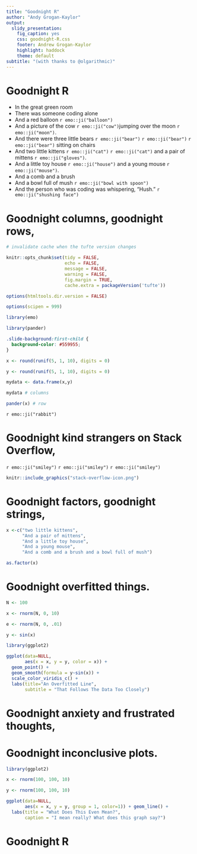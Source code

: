 ```yaml
---
title: "Goodnight R"
author: "Andy Grogan-Kaylor"
output: 
  slidy_presentation:
    fig_caption: yes
    css: goodnight-R.css
    footer: Andrew Grogan-Kaylor
    highlight: haddock
    theme: default
subtitle: "(with thanks to @olgarithmic)"
---
```


# Goodnight R

* In the great green room
* There was someone coding alone
* And a red balloon `r emo::ji("balloon")`
* And a picture of the cow `r emo::ji("cow")`jumping over the moon `r emo::ji("moon")`.
* And there were three little bears `r emo::ji("bear")` `r emo::ji("bear")` `r emo::ji("bear")` sitting on chairs
* And two little kittens `r emo::ji("cat")`  `r emo::ji("cat")` and a pair of mittens  `r emo::ji("gloves")`.
* And a little toy house `r emo::ji("house")` and a young mouse  `r emo::ji("mouse")`.
* And a comb and a brush
* And a bowl full of mush `r emo::ji("bowl with spoon")`
* And the person who was coding was whispering, "Hush." `r emo::ji("shushing face")`

# Goodnight columns, goodnight rows, {data-background=#559955}


```r

# invalidate cache when the tufte version changes

knitr::opts_chunk$set(tidy = FALSE, 
                      echo = FALSE,
                      message = FALSE,
                      warning = FALSE,
                      fig.margin = TRUE,
                      cache.extra = packageVersion('tufte'))

options(htmltools.dir.version = FALSE)

options(scipen = 999)

library(emo)

library(pander)

```

```css

.slide-background:first-child {
  background-color: #559955;
}

```

```r

x <- round(runif(5, 1, 10), digits = 0)

y <- round(runif(5, 1, 10), digits = 0)

mydata <- data.frame(x,y)

mydata # columns

pander(x) # row

```

`r emo::ji("rabbit")`

# Goodnight kind strangers on Stack Overflow, {data-background=#559955}

`r emo::ji("smiley")` `r emo::ji("smiley")` `r emo::ji("smiley")`

```r

knitr::include_graphics("stack-overflow-icon.png")

```

# Goodnight factors, goodnight strings, {data-background=#559955}

```r

x <-c("two little kittens", 
      "And a pair of mittens", 
      "And a little toy house", 
      "And a young mouse", 
      "And a comb and a brush and a bowl full of mush")

as.factor(x)

```

# Goodnight overfitted things. {data-background=#559955}

```r

N <- 100

x <- rnorm(N, 0, 10)

e <- rnorm(N, 0, .01)

y <- sin(x)

library(ggplot2)

ggplot(data=NULL,
       aes(x = x, y = y, color = x)) +
  geom_point() + 
  geom_smooth(formula = y~sin(x)) +
  scale_color_viridis_c() +
  labs(title="An Overfitted Line",
       subtitle = "That Follows The Data Too Closely") 

```

# Goodnight anxiety and frustrated thoughts, {data-background=#559955}

# Goodnight inconclusive plots. {data-background=#559955}

```r

library(ggplot2)

x <- rnorm(100, 100, 10)

y <- rnorm(100, 100, 10)

ggplot(data=NULL,
       aes(x = x, y = y, group = 1, color=1)) + geom_line() +
  labs(title = "What Does This Even Mean?",
       caption = "I mean really? What does this graph say?")

```


# Goodnight R {data-background=#559955}
